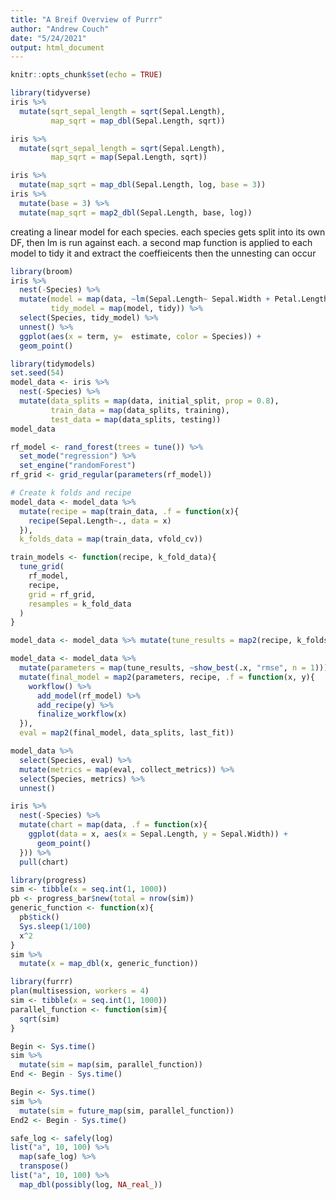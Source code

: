 ---
title: "A Breif Overview of Purrr"
author: "Andrew Couch"
date: "5/24/2021"
output: html_document
---

```{r setup, include=FALSE}
knitr::opts_chunk$set(echo = TRUE)
```

```{r}
library(tidyverse)
iris %>% 
  mutate(sqrt_sepal_length = sqrt(Sepal.Length),
         map_sqrt = map_dbl(Sepal.Length, sqrt))
```

```{r}
iris %>% 
  mutate(sqrt_sepal_length = sqrt(Sepal.Length),
         map_sqrt = map(Sepal.Length, sqrt))
```

```{r}
iris %>% 
  mutate(map_sqrt = map_dbl(Sepal.Length, log, base = 3))
iris %>% 
  mutate(base = 3) %>% 
  mutate(map_sqrt = map2_dbl(Sepal.Length, base, log))
```

creating a linear model for each species. 
each species gets split into its own DF, then lm is run against each. 
a second map function is applied to each model to tidy it and extract the coeffieicents
then the unnesting can occur
```{r}
library(broom)
iris %>% 
  nest(-Species) %>% 
  mutate(model = map(data, ~lm(Sepal.Length~ Sepal.Width + Petal.Length + Petal.Width, data = .x)),
         tidy_model = map(model, tidy)) %>% 
  select(Species, tidy_model) %>% 
  unnest() %>% 
  ggplot(aes(x = term, y=  estimate, color = Species)) + 
  geom_point()
```


```{r}
library(tidymodels)
set.seed(54)
model_data <- iris %>% 
  nest(-Species) %>% 
  mutate(data_splits = map(data, initial_split, prop = 0.8),
         train_data = map(data_splits, training),
         test_data = map(data_splits, testing))
model_data
```


```{r}
rf_model <- rand_forest(trees = tune()) %>% 
  set_mode("regression") %>% 
  set_engine("randomForest")
rf_grid <- grid_regular(parameters(rf_model))
```

```{r}
# Create k folds and recipe
model_data <- model_data %>% 
  mutate(recipe = map(train_data, .f = function(x){
    recipe(Sepal.Length~., data = x)
  }),
  k_folds_data = map(train_data, vfold_cv))
```


```{r}
train_models <- function(recipe, k_fold_data){
  tune_grid(
    rf_model,
    recipe,
    grid = rf_grid,
    resamples = k_fold_data
  )
}
```



```{r}
model_data <- model_data %>% mutate(tune_results = map2(recipe, k_folds_data, train_models))
```

```{r}
model_data <- model_data %>% 
  mutate(parameters = map(tune_results, ~show_best(.x, "rmse", n = 1))) %>% 
  mutate(final_model = map2(parameters, recipe, .f = function(x, y){
    workflow() %>% 
      add_model(rf_model) %>% 
      add_recipe(y) %>% 
      finalize_workflow(x)
  }),
  eval = map2(final_model, data_splits, last_fit))
```


```{r}
model_data %>% 
  select(Species, eval) %>% 
  mutate(metrics = map(eval, collect_metrics)) %>% 
  select(Species, metrics) %>% 
  unnest()
```

```{r}
iris %>% 
  nest(-Species) %>% 
  mutate(chart = map(data, .f = function(x){
    ggplot(data = x, aes(x = Sepal.Length, y = Sepal.Width)) + 
      geom_point()
  })) %>% 
  pull(chart)
```


```{r}
library(progress)
sim <- tibble(x = seq.int(1, 1000))
pb <- progress_bar$new(total = nrow(sim))
generic_function <- function(x){
  pb$tick()
  Sys.sleep(1/100)
  x^2
}
sim %>% 
  mutate(x = map_dbl(x, generic_function))
```


```{r}
library(furrr)
plan(multisession, workers = 4)
sim <- tibble(x = seq.int(1, 1000))
parallel_function <- function(sim){
  sqrt(sim)
}
```


```{r}
Begin <- Sys.time()
sim %>% 
  mutate(sim = map(sim, parallel_function))
End <- Begin - Sys.time()
```

```{r}
Begin <- Sys.time()
sim %>% 
  mutate(sim = future_map(sim, parallel_function))
End2 <- Begin - Sys.time()
```


```{r}
safe_log <- safely(log)
list("a", 10, 100) %>%
  map(safe_log) %>%
  transpose()
list("a", 10, 100) %>%
  map_dbl(possibly(log, NA_real_))
```